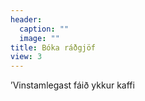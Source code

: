 ```yaml
---
header:
  caption: ""
  image: ""
title: Bóka ráðgjöf
view: 3
---
```

'Vinstamlegast fáið ykkur kaffi

<!-- Calendly inline widget begin -->
<div class="calendly-inline-widget" data-url="https://calendly.com/bgj2/laeknagardur" style="min-width:320px;height:1200px;"></div>
<script type="text/javascript" src="https://assets.calendly.com/assets/external/widget.js"></script>
<!-- Calendly inline widget end -->